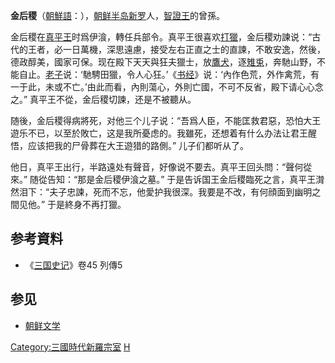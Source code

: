 '''金后稷'''（[[朝鮮語|朝鮮語]]：{{lang|ko|'''김후직'''}}），[[朝鲜半岛|朝鲜半岛]][[新罗|新罗]]人，[[智證王|智證王]]的曾孫。

金后稷在[[真平王|真平王]]时爲伊湌，轉任兵部令。真平王很喜欢[[打獵|打獵]]，金后稷劝諫说：“古代的王者，必一日萬機，深思遠慮，接受左右正直之士的直諫，不敢安逸，然後，德政醇美，國家可保。现在殿下天天與狂夫獵士，放[[鷹|鷹]][[犬|犬]]，逐[[雉|雉]][[兎|兎]]，奔馳山野，不能自止。[[老子|老子]]说：‘馳騁田獵，令人心狂。’《[[书经|书经]]》说：‘內作色荒，外作禽荒，有一于此，未或不亡。’由此而看，內則蕩心，外則亡國，不可不反省，殿下请心心念之。” 真平王不從，金后稷切諫，还是不被聽从。

随後，金后稷得病將死，对他三个儿子说：“吾爲人臣，不能匡救君惡，恐怕大王遊乐不已，以至於敗亡，这是我所憂虑的。我雖死，还想着有什么办法让君王醒悟，应该把我的尸骨葬在大王遊猎的路側。” 儿子们都听从了。

他日，真平王出行，半路遠处有聲音，好像说不要去。真平王回头問：“聲何從來。” 随從告知：“那是金后稷伊湌之墓。” 于是告诉国王金后稷臨死之言，真平王潸然泪下：“夫子忠諫，死而不忘，他愛护我很深。我要是不改，有何顔面到幽明之間见他。” 于是終身不再打獵。

== 参考資料 ==
*《[[三国史记|三国史记]]》卷45 列傳5

==参见==
*[[朝鲜文学|朝鲜文学]]


{{DEFAULTSORT:K金}}
[[Category:三國時代新羅宗室|Category:三國時代新羅宗室]]
[[Category:金姓|H]]